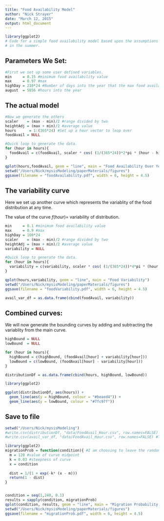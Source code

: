 ```yaml
---
title: "Food Availability Model"
author: "Nick Strayer"
date: "March 12, 2015"
output: html_document
---
```


```r
library(ggplot2)
# Code for a simple food availability model based upon the assumptions of higher pelagic food quality
# in the summer. 
```

## Parameters We Set: 

```r
#First we set up some user defined variables. 
min     = 0.15 #minimum food availability value
max     = 0.97 #max 
highDay = 210*24 #Number of days into the year that the max food availability is (226 is aug 15)
august  = 5856 #hours into the year
```

## The actual model

```r
#Now we generate the others
scaler    = (max - min)/2 #range divided by two
heightAdj = (max + min)/2 #average value
hours      = 1:(365*24) #Set up a hour vector to loop over
foodAvail = NULL  

#Quick loop to generate the data. 
for (hour in hours){
  foodAvail = c(foodAvail, scaler * cos( (1/(365*24))*2*pi * (hour - highDay)) + heightAdj)
}

qplot(hours,foodAvail, geom = "line", main = "Food Availability Over Year")
setwd("/Users/Nick/mysisModeling/paperMaterials/figures")
ggsave(filename = "foodAvailability.pdf", width = 6, height = 4.5)
```

## The variability curve

Here we set up another curve which represents the variablity of the food distribution at any time. 

The value of the curve $f(hour) =$ variability of distribution. 


```r
min     = 0.1 #minimum food availability value
max     = 0.9 #max 
highDay = 100*24
scaler    = (max - min)/2 #range divided by two
heightAdj = (max + min)/2 #average value
variability = NULL

#Quick loop to generate the data. 
for (hour in hours){
  variability = c(variability, scaler * cos( (1/(365*24))*4*pi * (hour - highDay)) + heightAdj)
}

qplot(hours,variability, geom = "line", main = "Food Variability")
setwd("/Users/Nick/mysisModeling/paperMaterials/figures")
ggsave(filename = "foodVariability.pdf", width = 6, height = 4.5)

avail_var_df = as.data.frame(cbind(foodAvail, variability))
```

## Combined curves:

We will now generate the bounding curves by adding and subtracting the variablity from the main curve. 

```r
highBound = NULL
lowBound  = NULL

for (hour in hours){
  highBound = c(highBound, (foodAvail[hour] + variability[hour]))  
  lowBound = c(lowBound, (foodAvail[hour] - variability[hour]))
}

distributionDf = as.data.frame(cbind(hours, highBound, lowBound))

library(ggplot2)

ggplot(distributionDf, aes(hours)) + 
  geom_line(aes(y = highBound, colour = "#beaed4")) + 
  geom_line(aes(y = lowBound, colour = "#7fc97f")) 

```

## Save to file 
```r
setwd("/Users/Nick/mysisModeling")
#write.csv(distributionDf, "data/FoodAvail_Hour.csv", row.names=FALSE) #The bounded model  #
#write.csv(avail_var_df, "data/FoodAvail_Hour.csv", row.names=FALSE) #The plain side curve. 

```

```r
library(ggplot2)
migrationProb = function(condition){ #I am choosing to leave the random roll outside of script for continuity, could be changed
  m = 120 #value of curve midpoint
  k = 0.03 #steepness of curve
  x = condition 
  
  dist = 1/(1 + exp(-k* (x - m)))   
  return(1 - dist)
}


condition = seq(1,240, 0.1)
results = sapply(condition, migrationProb)
qplot(condition, results, geom = "line", main = "Migration Probability By Condition", ylab = "Prob. of Migration")
setwd("/Users/Nick/mysisModeling/paperMaterials/figures")
ggsave(filename = "migrationProb.pdf", width = 6, height = 4.5)

```